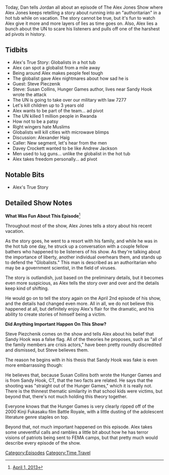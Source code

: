 {{Episode
    | title             = April 1-2, 2013
    | caption           = [https://knowledgefight.libsyn.com/knowledge-fight-april-1-2-2013 Listen to this episode on Libsyn]
    | episodeNumber     = 121
    | length            = 01:01:33
    | airDate           = January 23, 2018
    | coverageStartDate = April 1, 2013
    | coverageEndDate   = April 2, 2013
    | episodeType       = [[:Category:Time Travel|Time Travel]]
    | appearance        = [[Steve Pieczenik]], [[Susan Collins]], [[Alexander Haig]], [[Davey Crockett]], [[Andrew Jackson]]
    | previousEpisode   = [[120: January 27, 2016]]
    | nextEpisode       = [[122 LIVE: March 1-2, 2012]]
}}

{{Stub}}

Today, Dan tells Jordan all about an episode of The Alex Jones Show where Alex Jones keeps retelling a story about running into an "authoritarian" in a hot tub while on vacation. The story cannot be true, but it's fun to watch Alex give it more and more layers of lies as time goes on. Also, Alex lies a bunch about the UN to scare his listeners and pulls off one of the harshest ad pivots in history.

==Tidbits==

*Alex's True Story: Globalists in a hot tub
*Alex can spot a globalist from a mile away
*Being around Alex makes people feel tough
*The globalist gave Alex nightmares about how sad he is
*Guest: Steve Pieczenik
*Steve: Susan Collins, Hunger Games author, lives near Sandy Hook wrote the attack
*The UN is going to take over our military with law 7277
*Let's kill children up to 3 years old
*Alex wants to be part of the team... ad pivot
*The UN killed 1 million people in Rwanda
*How not to be a patsy
*Right wingers hate Muslims
*Globalists will kill cities with microwave blimps
*Discussion: Alexander Haig
*Caller: New segment, let's hear from the men
*Davey Crockett wanted to be like Andrew Jackson
*Men used to lug guns... unlike the globalist in the hot tub
*Alex takes freedom personally... ad pivot

==Notable Bits==

*Alex's True Story

==Detailed Show Notes==

'''What Was Fun About This Episode'''<ref>[https://knowledgefight.com/the-past/2013/4/1/april-1-2013 April 1, 2013]</ref>

Throughout most of the show, Alex Jones tells a story about his recent vacation.

As the story goes, he went to a resort with his family, and while he was in the hot tub one day, he struck up a conversation with a couple fellow bathers who happened to be listeners of his show. As they're talking about the importance of liberty, another individual overhears them, and stands up to defend the "Globalists." This man is described as an authoritarian who may be a government scientist, in the field of viruses.

The story is outlandish, just based on the preliminary details, but it becomes even more suspicious, as Alex tells the story over and over and the details keep kind of shifting.

He would go on to tell the story again on the April 2nd episode of his show, and the details had changed even more. All in all, we do not believe this happened at all, but definitely enjoy Alex's flair for the dramatic, and his ability to create stories of himself being a victim.

'''Did Anything Important Happen On This Show?'''

Steve Piezchenik comes on the show and tells Alex about his belief that Sandy Hook was a false flag. All of the theories he proposes, such as "all of the family members are crisis actors," have been pretty roundly discredited and dismissed, but Steve believes them.

The reason he begins with in his thesis that Sandy Hook was fake is even more embarrassing though:

He believes that, because Susan Collins both wrote the Hunger Games and is from Sandy Hook, CT, that the two facts are related. He says that the shooting was "straight out of the Hunger Games," which it is really not. There is the thinnest thematic similarity in that school kids were victims, but beyond that, there's not much holding this theory together.

Everyone knows that the Hunger Games is very clearly ripped off of the 2000 Kinji Fukasaku film Battle Royale, with a little dusting of the adolescent literature genre staples on top.

Beyond that, not much important happened on this episode. Alex takes some uneventful calls and rambles a little bit about how he has terror visions of patriots being sent to FEMA camps, but that pretty much would describe every episode of the show.

[[Category:Episodes]]
[[Category:Time Travel]]
